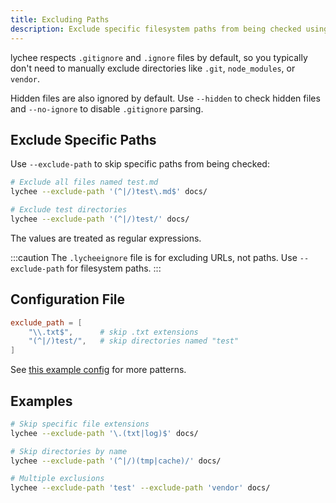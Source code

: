 ```yaml
---
title: Excluding Paths
description: Exclude specific filesystem paths from being checked using regular expressions and gitignore patterns.
---
```


lychee respects `.gitignore` and `.ignore` files by default, so you typically don't need to manually exclude directories like `.git`, `node_modules`, or `vendor`.

Hidden files are also ignored by default. Use `--hidden` to check hidden files and `--no-ignore` to disable `.gitignore` parsing.

## Exclude Specific Paths

Use `--exclude-path` to skip specific paths from being checked:

```bash
# Exclude all files named test.md
lychee --exclude-path '(^|/)test\.md$' docs/

# Exclude test directories
lychee --exclude-path '(^|/)test/' docs/
```

The values are treated as regular expressions.

:::caution
The `.lycheeignore` file is for excluding URLs, not paths. Use `--exclude-path` for filesystem paths.
:::

## Configuration File

```toml title="lychee.toml"
exclude_path = [
    "\\.txt$",      # skip .txt extensions
    "(^|/)test/",   # skip directories named "test"
]
```

See [this example config](https://github.com/mre/endler.dev/blob/50d8d5f90dbafa445c9455e420a40f8866f3e1c7/lychee.toml#L28) for more patterns.

## Examples

```bash
# Skip specific file extensions
lychee --exclude-path '\.(txt|log)$' docs/

# Skip directories by name
lychee --exclude-path '(^|/)(tmp|cache)/' docs/

# Multiple exclusions
lychee --exclude-path 'test' --exclude-path 'vendor' docs/
```
